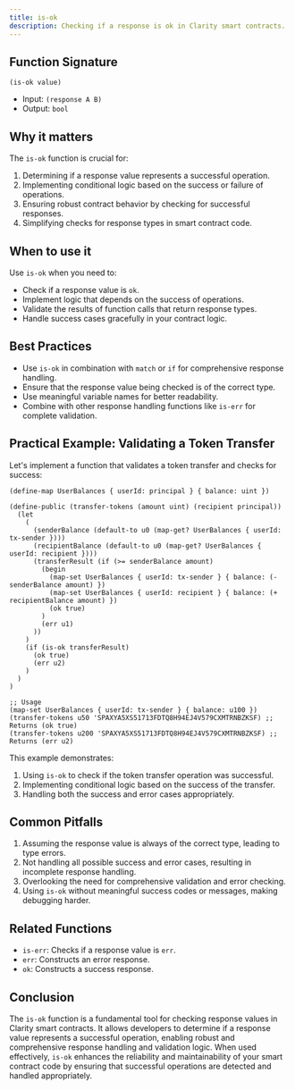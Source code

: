 ```yaml
---
title: is-ok
description: Checking if a response is ok in Clarity smart contracts.
---
```


## Function Signature

```clarity
(is-ok value)
```

- Input: `(response A B)`
- Output: `bool`

## Why it matters

The `is-ok` function is crucial for:

1. Determining if a response value represents a successful operation.
2. Implementing conditional logic based on the success or failure of operations.
3. Ensuring robust contract behavior by checking for successful responses.
4. Simplifying checks for response types in smart contract code.

## When to use it

Use `is-ok` when you need to:

- Check if a response value is `ok`.
- Implement logic that depends on the success of operations.
- Validate the results of function calls that return response types.
- Handle success cases gracefully in your contract logic.

## Best Practices

- Use `is-ok` in combination with `match` or `if` for comprehensive response handling.
- Ensure that the response value being checked is of the correct type.
- Use meaningful variable names for better readability.
- Combine with other response handling functions like `is-err` for complete validation.

## Practical Example: Validating a Token Transfer

Let's implement a function that validates a token transfer and checks for success:

```clarity
(define-map UserBalances { userId: principal } { balance: uint })

(define-public (transfer-tokens (amount uint) (recipient principal))
  (let
    (
      (senderBalance (default-to u0 (map-get? UserBalances { userId: tx-sender })))
      (recipientBalance (default-to u0 (map-get? UserBalances { userId: recipient })))
      (transferResult (if (>= senderBalance amount)
        (begin
          (map-set UserBalances { userId: tx-sender } { balance: (- senderBalance amount) })
          (map-set UserBalances { userId: recipient } { balance: (+ recipientBalance amount) })
          (ok true)
        )
        (err u1)
      ))
    )
    (if (is-ok transferResult)
      (ok true)
      (err u2)
    )
  )
)

;; Usage
(map-set UserBalances { userId: tx-sender } { balance: u100 })
(transfer-tokens u50 'SPAXYA5XS51713FDTQ8H94EJ4V579CXMTRNBZKSF) ;; Returns (ok true)
(transfer-tokens u200 'SPAXYA5XS51713FDTQ8H94EJ4V579CXMTRNBZKSF) ;; Returns (err u2)
```

This example demonstrates:
1. Using `is-ok` to check if the token transfer operation was successful.
2. Implementing conditional logic based on the success of the transfer.
3. Handling both the success and error cases appropriately.

## Common Pitfalls

1. Assuming the response value is always of the correct type, leading to type errors.
2. Not handling all possible success and error cases, resulting in incomplete response handling.
3. Overlooking the need for comprehensive validation and error checking.
4. Using `is-ok` without meaningful success codes or messages, making debugging harder.

## Related Functions

- `is-err`: Checks if a response value is `err`.
- `err`: Constructs an error response.
- `ok`: Constructs a success response.

## Conclusion

The `is-ok` function is a fundamental tool for checking response values in Clarity smart contracts. It allows developers to determine if a response value represents a successful operation, enabling robust and comprehensive response handling and validation logic. When used effectively, `is-ok` enhances the reliability and maintainability of your smart contract code by ensuring that successful operations are detected and handled appropriately.
